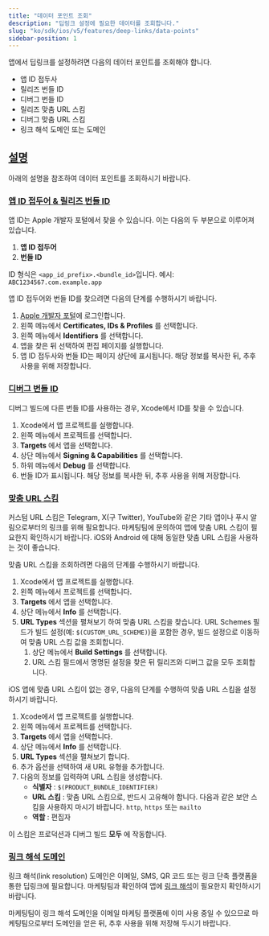 ```yaml
---
title: "데이터 포인트 조회"
description: "딥링크 설정에 필요한 데이터를 조회합니다."
slug: "ko/sdk/ios/v5/features/deep-links/data-points"
sidebar-position: 1
---
```


앱에서 딥링크를 설정하려면 다음의 데이터 포인트를 조회해야 합니다.

-  앱 ID 접두사
-  릴리즈 번들 ID
-  디버그 번들 ID
-  릴리즈 맞춤 URL 스킴
-  디버그 맞춤 URL 스킴
-  링크 해석 도메인 또는 도메인

## [설명](instructions)

아래의 설명을 참조하여 데이터 포인트를 조회하시기 바랍니다.

### [앱 ID 접두어 & 릴리즈 번들 ID](app-id-prefix-and-release-bundle-id)

앱 ID는 Apple 개발자 포털에서 찾을 수 있습니다. 이는 다음의 두 부분으로 이루어져 있습니다.

1. **앱 ID 접두어**
2. **번들 ID**

ID 형식은 `<app_id_prefix>.<bundle_id>`입니다. 예시: `ABC1234567.com.example.app`

앱 ID 접두어와 번들 ID를 찾으려면 다음의 단계를 수행하시기 바랍니다.

1. [Apple 개발자 포털](https://developer.apple.com/account/)에 로그인합니다.
2. 왼쪽 메뉴에서 **Certificates, IDs & Profiles** 를 선택합니다.
3. 왼쪽 메뉴에서 **Identifiers** 를 선택합니다.
4. 앱을 찾은 뒤 선택하여 편집 페이지를 실행합니다.
5. 앱 ID 접두사와 번들 ID는 페이지 상단에 표시됩니다. 해당 정보를 복사한 뒤, 추후 사용을 위해 저장합니다.

### [디버그 번들 ID](debug-bundle-id)

디버그 빌드에 다른 번들 ID를 사용하는 경우, Xcode에서 ID를 찾을 수 있습니다.

1. Xcode에서 앱 프로젝트를 실행합니다.
2. 왼쪽 메뉴에서 프로젝트를 선택합니다.
3. **Targets** 에서 앱을 선택합니다.
4. 상단 메뉴에서 **Signing & Capabilities** 를 선택합니다.
5. 하위 메뉴에서 **Debug** 를 선택합니다.
6. 번들 ID가 표시됩니다. 해당 정보를 복사한 뒤, 추후 사용을 위해 저장합니다.

### [맞춤 URL 스킴](custom-url-schemes)

<Callout type="tip">

커스텀 URL 스킴은 Telegram, X\(구 Twitter\), YouTube와 같은 기타 앱이나 푸시 알림으로부터의 링크를 위해 필요합니다. 마케팅팀에 문의하여 앱에 맞춤 URL 스킴이 필요한지 확인하시기 바랍니다. iOS와 Android 에 대해 동일한 맞춤 URL 스킴을 사용하는 것이 좋습니다.

</Callout>

맞춤 URL 스킴을 조회하려면 다음의 단계를 수행하시기 바랍니다.

1. Xcode에서 앱 프로젝트를 실행합니다.
2. 왼쪽 메뉴에서 프로젝트를 선택합니다.
3. **Targets** 에서 앱을 선택합니다.
4. 상단 메뉴에서 **Info** 를 선택합니다.
5. **URL Types** 섹션을 펼쳐보기 하여 맞춤 URL 스킴을 찾습니다. URL Schemes 필드가 빌드 설정\(예: `$(CUSTOM_URL_SCHEME)`\)을 포함한 경우, 빌드 설정으로 이동하여 맞춤 URL 스킴 값을 조회합니다.
   1. 상단 메뉴에서 **Build Settings** 를 선택합니다.
   2. URL 스킴 필드에서 명명된 설정을 찾은 뒤 릴리즈와 디버그 값을 모두 조회합니다.

iOS 앱에 맞춤 URL 스킴이 없는 경우, 다음의 단계를 수행하여 맞춤 URL 스킴을 설정하시기 바랍니다.

1. Xcode에서 앱 프로젝트를 실행합니다.
2. 왼쪽 메뉴에서 프로젝트를 선택합니다.
3. **Targets** 에서 앱을 선택합니다.
4. 상단 메뉴에서 **Info** 를 선택합니다.
5. **URL Types** 섹션을 펼쳐보기 합니다.
6. 추가 옵션을 선택하여 새 URL 유형을 추가합니다.
7. 다음의 정보를 입력하여 URL 스킴을 생성합니다.
   -  **식별자** : `$(PRODUCT_BUNDLE_IDENTIFIER)`
   -  **URL 스킴** : 맞춤 URL 스킴으로, 반드시 고유해야 합니다. 다음과 같은 보안 스킴을 사용하지 마시기 바랍니다. `http`, `https` 또는 `mailto`
   -  **역할** : 편집자

이 스킴은 프로덕션과 디버그 빌드 **모두** 에 작동합니다.

### [링크 해석 도메인](link-resolution-domains)

<Callout type="tip">

링크 해석\(link resolution\) 도메인은 이메일, SMS, QR 코드 또는 링크 단축 플랫폼을 통한 딥링크에 필요합니다. 마케팅팀과 확인하여 앱에 [링크 해석](https://help.adjust.com/ko/article/link-resolution)이 필요한지 확인하시기 바랍니다.

</Callout>

마케팅팀이 링크 해석 도메인을 이메일 마케팅 플랫폼에 이미 사용 중일 수 있으므로 마케팅팀으로부터 도메인을 얻은 뒤, 추후 사용을 위해 저장해 두시기 바랍니다.
